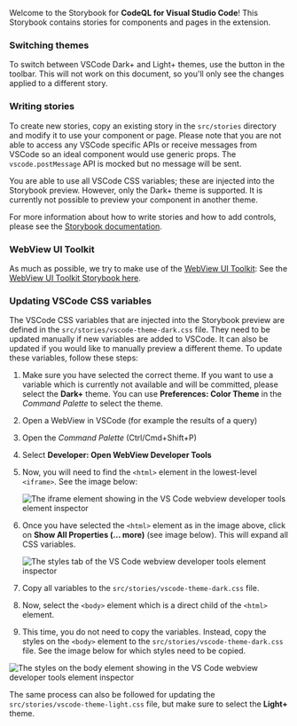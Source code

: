 

<Meta title="Overview" />

Welcome to the Storybook for **CodeQL for Visual Studio Code**! This Storybook contains stories for components and pages in the extension.

### Switching themes

To switch between VSCode Dark+ and Light+ themes, use the button in the toolbar. This will not work on this document, so you'll only see
the changes applied to a different story.

### Writing stories

To create new stories, copy an existing story in the `src/stories` directory and modify it to use your component or page. Please note that
you are not able to access any VSCode specific APIs or receive messages from VSCode so an ideal component would use generic props. The
`vscode.postMessage` API is mocked but no message will be sent.

You are able to use all VSCode CSS variables; these are injected into the Storybook preview. However, only the Dark+ theme is supported. It
is currently not possible to preview your component in another theme.

For more information about how to write stories and how to add controls, please see the
[Storybook documentation](https://storybook.js.org/docs/react/writing-stories/introduction).

### WebView UI Toolkit

As much as possible, we try to make use of the [WebView UI Toolkit](https://github.com/microsoft/vscode-webview-ui-toolkit): See the
[WebView UI Toolkit Storybook here](https://microsoft.github.io/vscode-webview-ui-toolkit/).

### Updating VSCode CSS variables

The VSCode CSS variables that are injected into the Storybook preview are defined in the `src/stories/vscode-theme-dark.css` file. They need to be
updated manually if new variables are added to VSCode. It can also be updated if you would like to manually preview a different theme. To update
these variables, follow these steps:

1. Make sure you have selected the correct theme. If you want to use a variable which is currently not available and will be committed, please
   select the **Dark+** theme. You can use **Preferences: Color Theme** in the *Command Palette* to select the theme.

2. Open a WebView in VSCode (for example the results of a query)

3. Open the *Command Palette* (Ctrl/Cmd+Shift+P)

4. Select **Developer: Open WebView Developer Tools**

5. Now, you will need to find the `<html>` element in the lowest-level `<iframe>`. See the image below:

   <img src={iframeImage} alt="The iframe element showing in the VS Code webview developer tools element inspector" />

6. Once you have selected the `<html>` element as in the image above, click on **Show All Properties (... more)** (see image below). This will
   expand all CSS variables.

   <img src={stylesImage} alt="The styles tab of the VS Code webview developer tools element inspector" />

7. Copy all variables to the `src/stories/vscode-theme-dark.css` file.

8. Now, select the `<body>` element which is a direct child of the `<html>` element.

9. This time, you do not need to copy the variables. Instead, copy the styles on the `<body>` element to the `src/stories/vscode-theme-dark.css` file.
   See the image below for which styles need to be copied.

<img src={bodyImage} alt="The styles on the body element showing in the VS Code webview developer tools element inspector" />

The same process can also be followed for updating the `src/stories/vscode-theme-light.css` file, but make sure to select the **Light+** theme.
